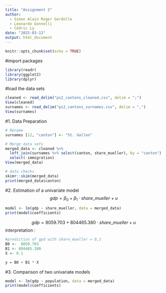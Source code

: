```yaml
---
title: "Assignment 2"
author: 
  - Simon Alain Roger Gerdolle
  - Leonardo Gonnelli
  - Cédric Ly
date: "2025-03-13"
output: html_document
---
```


```r
knitr::opts_chunk$set(echo = TRUE)
```

#import packages
```r
library(readr)
library(ggplot2)
library(dplyr)
```

#load the data sets
```r
cleaned <- read_delim("ps2_cantons_cleaned.csv", delim = ";")
View(cleaned)
surnames <- read_delim("ps2_cantons_surnames.csv", delim = ",")
View(surnames)
```

#1. Data Preparation
```r
# Rename
surnames [12, "canton"] <- "St. Gallen"

# Merge data sets
merged_data <- cleaned %>%
  left_join(surnames %>% select(canton, share_mueller), by = "canton") %>%
  select(-immigration)
View(merged_data)

```

```r
# data checks
skimr::skim(merged_data)
print(merged_data$canton)

```

#2. Estimation of a univariate model
$$
gdp = \beta_0 + \beta_1 \cdot share \_mueller + u
$$
```r
model <- lm(gdp ~ share_mueller, data = merged_data)
print(model$coefficients)
```
$$
gdp = 8059.703 + 804465.380 \cdot share \_mueller + u
$$
interpretation :

```r
#prediction of gpd with share_mueller = 0,1
B0 <-  8059.703
B1 <- 804465.380
X <- 0.1

y = B0 + B1 * X
```

#3. Comparison of two univariate models
```r
model <- lm(gdp ~ population, data = merged_data)
print(model$coefficients)
```




